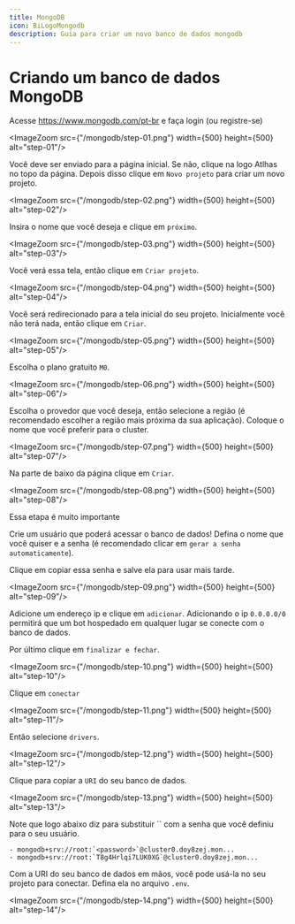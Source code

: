 ```yaml
---
title: MongoDB
icon: BiLogoMongodb
description: Guia para criar um novo banco de dados mongodb
---
```


# Criando um banco de dados MongoDB

Acesse https://www.mongodb.com/pt-br e faça login (ou registre-se)

<ImageZoom src={"/mongodb/step-01.png"} width={500} height={500} alt="step-01"/>

Você deve ser enviado para a página inicial. Se não, clique na logo Atlhas no topo da página. Depois disso clique em `Novo projeto` para criar um novo projeto.

<ImageZoom src={"/mongodb/step-02.png"} width={500} height={500} alt="step-02"/>

Insira o nome que você deseja e clique em `próximo`.

<ImageZoom src={"/mongodb/step-03.png"} width={500} height={500} alt="step-03"/>

Você verá essa tela, então clique em `Criar projeto`.

<ImageZoom src={"/mongodb/step-04.png"} width={500} height={500} alt="step-04"/>

Você será redirecionado para a tela inicial do seu projeto. Inicialmente você não terá nada, então clique em `Criar`.

<ImageZoom src={"/mongodb/step-05.png"} width={500} height={500} alt="step-05"/>

Escolha o plano gratuito `M0`.

<ImageZoom src={"/mongodb/step-06.png"} width={500} height={500} alt="step-06"/>

Escolha o provedor que você deseja, então selecione a região (é recomendado escolher a região mais próxima da sua aplicação).
Coloque o nome que você preferir para o cluster.

<ImageZoom src={"/mongodb/step-07.png"} width={500} height={500} alt="step-07"/>

Na parte de baixo da página clique em `Criar`.

<ImageZoom src={"/mongodb/step-08.png"} width={500} height={500} alt="step-08"/>

<Callout type="warn">
  Essa etapa é muito importante
</Callout>

Crie um usuário que poderá acessar o banco de dados! Defina o nome que você quiser e a senha (é recomendado clicar em `gerar a senha automaticamente`).

<Callout type="warn">
    Clique em copiar essa senha e salve ela para usar mais tarde.
</Callout>

<ImageZoom src={"/mongodb/step-09.png"} width={500} height={500} alt="step-09"/>

Adicione um endereço ip e clique em `adicionar`.
Adicionando o ip `0.0.0.0/0` permitirá que um bot hospedado em qualquer lugar se conecte com o banco de dados.

Por último clique em `finalizar e fechar`.

<ImageZoom src={"/mongodb/step-10.png"} width={500} height={500} alt="step-10"/>

Clique em `conectar`

<ImageZoom src={"/mongodb/step-11.png"} width={500} height={500} alt="step-11"/>

Então selecione `drivers`.

<ImageZoom src={"/mongodb/step-12.png"} width={500} height={500} alt="step-12"/>

Clique para copiar a `URI` do seu banco de dados.

<ImageZoom src={"/mongodb/step-13.png"} width={500} height={500} alt="step-13"/>

<Callout>
    Note que logo abaixo diz para substituir `<password>` com a senha que você definiu para o seu usuário.

    - mongodb+srv://root:`<password>`@cluster0.doy8zej.mon...
    - mongodb+srv://root:`T8g4Hrlqi7LUK0XG`@cluster0.doy8zej.mon...
</Callout>

Com a URI do seu banco de dados em mãos, você pode usá-la no seu projeto para conectar.
Defina ela no arquivo `.env`.

<ImageZoom src={"/mongodb/step-14.png"} width={500} height={500} alt="step-14"/>